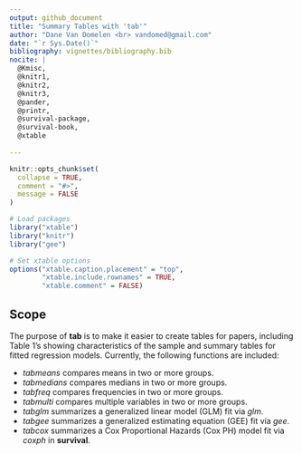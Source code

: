```yaml
---
output: github_document
title: "Summary Tables with 'tab'"
author: "Dane Van Domelen <br> vandomed@gmail.com"
date: "`r Sys.Date()`"
bibliography: vignettes/bibliography.bib
nocite: | 
  @Kmisc, 
  @knitr1,
  @knitr2,
  @knitr3,
  @pander,
  @printr,
  @survival-package, 
  @survival-book,
  @xtable
  
---
```


<!-- README.md is generated from README.Rmd. Please edit that file -->

```r
knitr::opts_chunk$set(
  collapse = TRUE,
  comment = "#>", 
  message = FALSE
)

# Load packages
library("xtable")
library("knitr")
library("gee")

# Set xtable options
options("xtable.caption.placement" = "top", 
        "xtable.include.rownames" = TRUE, 
        "xtable.comment" = FALSE)
```

## Scope

The purpose of **tab** is to make it easier to create tables for papers, including Table 1's showing characteristics of the sample and summary tables for fitted regression models. Currently, the following functions are included:

* *tabmeans* compares means in two or more groups.
* *tabmedians* compares medians in two or more groups.
* *tabfreq* compares frequencies in two or more groups. 
* *tabmulti* compares multiple variables in two or more groups.
* *tabglm* summarizes a generalized linear model (GLM) fit via *glm*. 
* *tabgee* summarizes a generalized estimating equation (GEE) fit via *gee*. 
* *tabcox* summarizes a Cox Proportional Hazards (Cox PH) model fit via *coxph* in **survival**. 


<!-- ## Creating a Table 1 -->

<!-- A toy dataset called `tabdata` is included in the **tab** package. It is a data frame with 15 variables and 300 observations. Let's take a look: -->

<!-- ```{r toydata} -->
<!-- library("tab") -->
<!-- data(tabdata) -->
<!-- dim(tabdata) -->
<!-- head(tabdata) -->
<!-- ``` -->

<!-- Here is how you can use *tabmulti* to generate a Table 1 comparing characteristics of the treatment and control groups. -->

<!-- ```{r table1a} -->
<!-- (table1 <- tabmulti(data = tabdata,  -->
<!--                     xvarname = "Group",  -->
<!--                     yvarnames = c("Age", "Sex", "Race"))) -->
<!-- ``` -->

<!-- *tabmulti* created a character matrix, but it doesn't look like a table yet.  -->


<!-- ## Exporting to Word  -->

<!-- If you want to get the table into Microsoft Word, here are two approaches: -->

<!-- 1. Install/load **Kmisc** and run `write.cb(table1)` to copy the table to your clipboard. Paste the result into Word, then highlight the text and go to `Insert -> Table -> Convert Text to Table... OK`.  -->

<!-- 2. Add `print.html = TRUE` to the above *tabmulti* function call. That will result in a .html file being written to your working directory. It should appear as a neat table when you open it (e.g. in Google Chrome), and you can copy/paste it into Word.  -->

<!-- If you want it to display it in a **knitr** document, you can add `latex = TRUE` and then use various approaches... -->


<!-- ## Printing in R -->

<!-- ### printr -->

<!-- I think the easiest approach is to simply load the **printr** package. Loading it results in R output printing more neatly, which includes character matrices showing up as neat tables. -->

<!-- ```{r table1b} -->
<!-- library("printr") -->
<!-- (table1 <- tabmulti(data = tabdata,  -->
<!--                     xvarname = "Group",  -->
<!--                     yvarnames = c("Age", "Sex", "Race"),  -->
<!--                     latex = TRUE)) -->
<!-- detach("package:printr", unload = TRUE) -->
<!-- ``` -->

<!-- (I detached **printr** so R reverts to its usual output display format for the rest of the vignette.) -->

<!-- If you want to add table options, e.g. a caption or non-default column alignment, you can use `kable` from the **knitr** package (e.g. try `kable(table1, align = "lrrr", caption = "Table 1.", format = "html")`.  -->

<!-- ```{r table1c, eval = FALSE, echo = FALSE} -->
<!-- library("printr") -->
<!-- library("knitr") -->
<!-- kable(table1, align = "lrrr", caption = "Table 1.", format = "html") -->
<!-- detach("package:printr", unload = TRUE) -->
<!-- ``` -->
<!-- <br> -->

<!-- ### knitr's *kable* function -->

<!-- ```{r table1d} -->
<!-- library("knitr") -->
<!-- kable(table1, -->
<!--       caption = "Table 1a. Characteristics (created by tabmulti/kable).",  -->
<!--       align = 'lrrr',  -->
<!--       format = "html") -->
<!-- ``` -->
<!-- <br> -->

<!-- ### xtable's *xtable* function -->

<!-- Another option is the **xtable** package/function (requires adding `results = "asis"` as a chunk option!): -->

<!-- ```{r table1e, results = "asis"} -->
<!-- library("xtable") -->
<!-- print(xtable(table1,  -->
<!--              caption = "Table 1b. Characteristics (created by tabmulti/xtable).",  -->
<!--              align = 'llrrr'),  -->
<!--       type = "html",  -->
<!--       include.rownames = FALSE) -->
<!-- ``` -->
<!-- <br> -->

<!-- ### pander's *pandoc.table* function -->

<!-- And finally the *pandoc.table* function in **pander** (also requires `results = "asis"`): -->

<!-- ```{r table1f, results = "asis"} -->
<!-- library("pander") -->
<!-- pandoc.table(table1,  -->
<!--              caption = "Table 1c. Characteristics (created by tabmulti/pandoc.table).",  -->
<!--              style = "rmarkdown",  -->
<!--              justify = 'lrrr',  -->
<!--              split.tables = Inf) -->
<!-- ``` -->


<!-- ## More on *tabmulti* -->

<!-- Recall the *tabmulti* function call from above: -->

<!-- ```{r tabmulti1, eval = FALSE} -->
<!-- table1 <- tabmulti(data = tabdata,  -->
<!--                    xvarname = "Group",  -->
<!--                    yvarnames = c("Age", "Sex", "Race"),  -->
<!--                    latex = TRUE) -->
<!-- ``` -->

<!-- I specified the data frame, the name of the group variable, and the names of the variables I wanted to compare. By default, *tabmulti* treats each Y variable as continuous if it is numeric and takes on 5 or more unique values, and categorical otherwise. It compares means for continuous variables and frequencies for categorical variables. -->

<!-- Internally, *tabmulti* called *tabmeans* for the first comparison and *tabfreq* for the second and third. We could have created the same table using these functions and *rbind*: -->

<!-- ```{r tabmulti2} -->
<!-- table1b <- rbind(tabmeans(x = tabdata$Group, y = tabdata$Age, latex = TRUE),  -->
<!--                  tabfreq(x = tabdata$Group, y = tabdata$Sex, latex = TRUE),  -->
<!--                  tabfreq(x = tabdata$Group, y = tabdata$Race, latex = TRUE)) -->
<!-- all(table1 == table1b) -->
<!-- ``` -->

<!-- Let's go through some more options. The `columns` input controls what columns are shown, with the default `columns = c("xgroups", "p")` requesting a column for each `x` level and the p-value (from t-test or ANOVA). Since we have missing values and *tabmulti* uses pairwise deletion by default, let's add a sample size column, and why not also throw in a column for the overall sample statistics.  -->

<!-- ```{r tabmulti3} -->
<!-- table1 <- tabmulti(data = tabdata,  -->
<!--                    xvarname = "Group",  -->
<!--                    yvarnames = c("Age", "Sex", "Race"), -->
<!--                    columns = c("n", "overall", "xgroups", "p"), -->
<!--                    latex = TRUE) -->
<!-- kable(table1,  -->
<!--       caption = "Table 1d. Characteristics of sample.",  -->
<!--       align = 'lrrrrr',  -->
<!--       format = "html") -->
<!-- ``` -->

<!-- For age, often the range is more informative than the SD. We can display M (min-max) rather than M (SD) but setting the *tabmeans* input `parenth = "sd"`. To pass this argument through *tabmulti*, we use the `means.list` argument: -->

<!-- ```{r tabmulti4} -->
<!-- table1 <- tabmulti(data = tabdata,  -->
<!--                    xvarname = "Group",  -->
<!--                    yvarnames = c("Age", "Sex", "Race"), -->
<!--                    columns = c("n", "overall", "xgroups", "p"), -->
<!--                    means.list = list(parenth = "minmax"), -->
<!--                    latex = TRUE) -->
<!-- kable(table1,  -->
<!--       caption = "Table 1e. Characteristics of sample.",  -->
<!--       align = 'lrrrrr',  -->
<!--       format = "html") -->
<!-- ``` -->

<!-- Technically the range is the difference between the min and the max, not the min and the max, but if you prefer the label `"M (range)"`, you could specify the `text.label` input: `means.list = list(parenth = "minmax", text.label = "M (range)")`. -->

<!-- These are some of the options you have access to with *tabmulti* and the underlying functions it calls. A complete list of options are described in the help files for *tabmulti*, *tabmeans*, *tabmedians*, and *tabfreq*. The help files also have some different examples. -->


<!-- ## Regression summaries -->

<!-- ### Linear regression -->

<!-- Suppose we want to summarize a linear regression of BMI on age, sex, race, and treatment group. You could use *kable*, *xtable*, or *pandoc.table* to print a summary table like this: -->

<!-- ```{r linreg1, results = "asis"} -->
<!-- fit <- glm(BMI ~ Age + Sex + Race + Group, data = tabdata) -->
<!-- print(xtable(fit,  -->
<!--              caption = "Table 2a. Linear regression fit (created by xtable)."),  -->
<!--       type = "html") -->
<!-- ``` -->

<!-- But this isn't how a regression table in a paper typically looks. A few issues: -->

<!-- * P-value column should have a simpler heading. -->
<!-- * P-values should not print as 0.  -->
<!-- * For factor variables, levels should be printed more cleanly. -->

<!-- Let's try *tabglm*: -->

<!-- ```{r linreg2} -->
<!-- table2 <- tabglm(fit = fit,  -->
<!--                  latex = TRUE) -->
<!-- kable(table2,  -->
<!--       caption = "Table 2b. Linear regression fit (created by tabglm/kable).",  -->
<!--       align = 'lrr',  -->
<!--       format = "html") -->
<!-- ``` -->

<!-- If you don't like all the white space, you can set `compress.factors = TRUE` to omit rows with factor variable names (and left-align factor levels). By default, the input `omit.refgroups` has the same value as `compress.factors`, and `omit.refgroups = TRUE` omits reference group rows. -->

<!-- ```{r linreg3, eval = TRUE} -->
<!-- table2 <- tabglm(fit = fit,  -->
<!--                  compress.factors = TRUE, -->
<!--                  latex = TRUE) -->
<!-- kable(table2,  -->
<!--       caption = "Table 2c. Linear regression fit (created by tabglm/kable).",  -->
<!--       align = 'lrr',  -->
<!--       format = "html") -->
<!-- ``` -->

<!-- Maybe you're submitting to one of those enlightened journals that thinks comparing confidence intervals to 0 is totally different than comparing p-values to 0.05. *tabglm* can do confidence intervals: -->

<!-- ```{r linreg4, eval = TRUE} -->
<!-- table2 <- tabglm(fit = fit,  -->
<!--                  columns = c("beta.se", "betaci"), -->
<!--                  compress.factors = TRUE, -->
<!--                  latex = TRUE) -->
<!-- kable(table2,  -->
<!--       caption = "Table 2d. Linear regression fit (created by tabglm/kable).",  -->
<!--       align = 'lrr',  -->
<!--       format = "html") -->
<!-- ``` -->
<!-- <br> -->

<!-- ### Logistic regression -->

<!-- Summarizing a fitted logistic regression model with *tabglm* is very similar. For 1-year mortality vs. age, age squared, sex, race, and treatment group: -->

<!-- ```{r logreg1, eval = TRUE} -->
<!-- fit <- glm(death_1yr ~ poly(Age, 2, raw = TRUE) + Sex + Race + Group,  -->
<!--            data = tabdata, family = "binomial") -->
<!-- table3 <- tabglm(fit = fit,  -->
<!--                  compress.factors = "binary",  -->
<!--                  latex = TRUE) -->
<!-- kable(table3,  -->
<!--       caption = "Table 3. Logistic regression fit (created by tabglm/kable).",  -->
<!--       align = 'lrrr',  -->
<!--       format = "html") -->
<!-- ``` -->

<!-- Notice that the second-order term was labeled appropriately, and *tabglm* recognized `fit` as a logistic regression and thus by default added a OR (95% CI) column. Additionally, the binary Sex and Group variables was displayed as single rows, while the other factor variable, Race, was shown in a more expanded format. This was the result of setting `compress.factors = "binary"` (`compress.factors` can be `TRUE`, `FALSE`, or `"binary"`). -->

<!-- ### GEEs -->

<!-- To summarize a fitted GEE, we can convert `tabdata` from wide to long format, fit a GEE, and then call *tabgee*. Here's a table for blood pressure vs. age, sex, race, BMI, and treatment group, with columns for Beta, SE, Z, and P: -->

<!-- ```{r gee1, eval = TRUE} -->
<!-- tabdata2 <- reshape(data = tabdata, -->
<!--                     varying = c("bp.1", "bp.2", "bp.3", "highbp.1", -->
<!--                                 "highbp.2", "highbp.3"), -->
<!--                     timevar = "bp.visit",  -->
<!--                     direction = "long") -->
<!-- tabdata2 <- tabdata2[order(tabdata2$id), ] -->
<!-- fit <- gee(bp ~ Age + Sex + Race + BMI + Group,  -->
<!--            id = id,  -->
<!--            data = tabdata2, -->
<!--            corstr = "unstructured") -->
<!-- table4 <- tabgee(fit = fit,  -->
<!--                  columns = c("beta", "se", "z", "p"), -->
<!--                  compress.factors = "binary",  -->
<!--                  data = tabdata2,  -->
<!--                  latex = TRUE) -->
<!-- kable(table4,  -->
<!--       caption = "Table 4. GEE fit (created by tabgee/kable).",  -->
<!--       align = 'lrrr',  -->
<!--       format = "html") -->
<!-- ``` -->
<!-- <br> -->

<!-- ### Cox PH -->

<!-- And finally, to summarize a fitted Cox PH model for survival vs. covariates, with default settings: -->

<!-- ```{r coxph1, eval = TRUE} -->
<!-- tabdata <- tabdata[complete.cases(tabdata), ] -->
<!-- fit <- coxph(Surv(time = tabdata$time, event = tabdata$delta) ~  -->
<!--                Age + Sex + Race + Group,  -->
<!--              data = tabdata) -->
<!-- table5 <- tabcox(fit = fit,  -->
<!--                  latex = TRUE) -->
<!-- kable(table5,  -->
<!--       caption = "Table 5. Cox PH fit (created by tabcox/kable).",  -->
<!--       align = 'lrrr',  -->
<!--       format = "html") -->
<!-- ``` -->


<!-- ## Closing comments -->

<!-- * I suggest **printr** with *kable* for alignment, captions, etc. -->
<!-- * Working on functions for complex survey data. -->
<!-- * Feel free to collaborate on [GitHub](https://github.com/vandomed/tab)! -->


<!-- ## References -->

